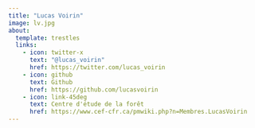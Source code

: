 ```yaml
---
title: "Lucas Voirin"
image: lv.jpg
about:
  template: trestles
  links:
    - icon: twitter-x
      text: "@lucas_voirin"
      href: https://twitter.com/lucas_voirin
    - icon: github
      text: Github
      href: https://github.com/lucasvoirin
    - icon: link-45deg
      text: Centre d'étude de la forêt
      href: https://www.cef-cfr.ca/pmwiki.php?n=Membres.LucasVoirin
---
```


